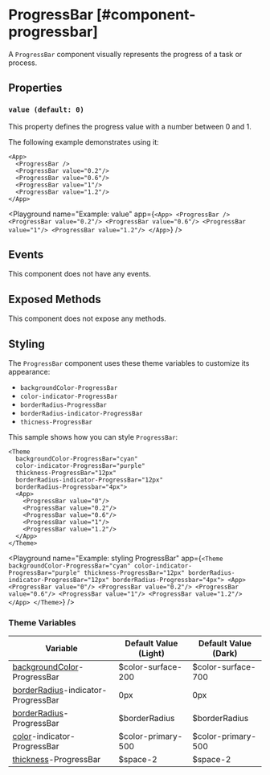 
# ProgressBar [#component-progressbar]

A `ProgressBar` component visually represents the progress of a task or process.

## Properties

### `value (default: 0)`

This property defines the progress value with a number between 0 and 1.

The following example demonstrates using it:

```xmlui copy {2-6}
<App>
  <ProgressBar />
  <ProgressBar value="0.2"/>
  <ProgressBar value="0.6"/>
  <ProgressBar value="1"/>
  <ProgressBar value="1.2"/>
</App>
```

<Playground
  name="Example: value"
  app={`
    <App>
      <ProgressBar />
      <ProgressBar value="0.2"/>
      <ProgressBar value="0.6"/>
      <ProgressBar value="1"/>
      <ProgressBar value="1.2"/>
    </App>
  `}
/>

## Events

This component does not have any events.

## Exposed Methods

This component does not expose any methods.

## Styling

The `ProgressBar` component uses these theme variables to customize its appearance:

- `backgroundColor-ProgressBar`
- `color-indicator-ProgressBar`
- `borderRadius-ProgressBar`
- `borderRadius-indicator-ProgressBar`
- `thicness-ProgressBar`

This sample shows how you can style `ProgressBar`:

```xmlui copy
<Theme
  backgroundColor-ProgressBar="cyan"
  color-indicator-ProgressBar="purple"
  thickness-ProgressBar="12px"
  borderRadius-indicator-ProgressBar="12px"
  borderRadius-Progressbar="4px">
  <App>
    <ProgressBar value="0"/>
    <ProgressBar value="0.2"/>
    <ProgressBar value="0.6"/>
    <ProgressBar value="1"/>
    <ProgressBar value="1.2"/>
  </App>
</Theme>
```

<Playground
  name="Example: styling ProgressBar"
  app={`
    <Theme
      backgroundColor-ProgressBar="cyan"
      color-indicator-ProgressBar="purple"
      thickness-ProgressBar="12px"
      borderRadius-indicator-ProgressBar="12px"
      borderRadius-Progressbar="4px">
      <App>
        <ProgressBar value="0"/>
        <ProgressBar value="0.2"/>
        <ProgressBar value="0.6"/>
        <ProgressBar value="1"/>
        <ProgressBar value="1.2"/>
      </App>
    </Theme>
  `}
/>

### Theme Variables

| Variable | Default Value (Light) | Default Value (Dark) |
| --- | --- | --- |
| [backgroundColor](../styles-and-themes/common-units/#color)-ProgressBar | $color-surface-200 | $color-surface-700 |
| [borderRadius](../styles-and-themes/common-units/#border-rounding)-indicator-ProgressBar | 0px | 0px |
| [borderRadius](../styles-and-themes/common-units/#border-rounding)-ProgressBar | $borderRadius | $borderRadius |
| [color](../styles-and-themes/common-units/#color)-indicator-ProgressBar | $color-primary-500 | $color-primary-500 |
| [thickness](../styles-and-themes/common-units/#size)-ProgressBar | $space-2 | $space-2 |
